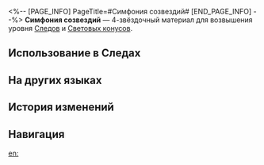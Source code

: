 <%-- [PAGE_INFO]
PageTitle=#Симфония созвездий#
[END_PAGE_INFO] --%>
{{Предмет Инфобокс
|id          = 110163
|Изображение = Предмет Симфония созвездий.png
|Тип         = Материал Следов
|Тип2        = Материал возвышения Светового конуса
|Инвентарь   = Материалы улучшения
|Редкость    = 4
|Эффект      = 
|Описание    = Музыкальная шкатулка со сложным механизмом, сделанная неизвестным мастером. Можно использовать для значительного повышения уровня Следов персонажей {{Цвет|Выделенный|Гармонии}}.
|Источник1   = [[Чашелист (багровый): Бутон Гармонии (undefined)]]
|Источник2   = [[Универсальная машина для синтеза: Синтез материалов]]
|Источник3   = [[Универсальная машина для синтеза: Обмен материалов]]
}}
{{Описание|Мощная галактическая симфония.<br /><br />''«Некоторые астрономы считают, что вращения небесных сфер работают так же, как сложные механические структуры. Приятные ноты, издаваемые во время движения звёзд, известны как "Гармония небесных сфер"».''}}
'''Симфония созвездий''' — 4-звёздочный материал для возвышения уровня [[Следы|Следов]] и [[Световые конусы|Световых конусов]].

==Использование в Следах==
{{Использование в следах}}

==На других языках==
{{На других языках
|en   = Stellaris Symphony
|zhs  = 群星乐章
|zht  = 群星樂章
|ja   = 群星の楽章
|ko   = 별들의 악장
|es   = Opus Stellaris
|fr   = Symphonie de stellaris
|ru   = Симфония созвездий
|th   = Stellaris Symphony
|vi   = Chương Nhạc Chòm Sao
|de   = Opus Stellaris
|id   = Stellaris Symphony
|pt   = Sinfonia Stellaris
}}

==История изменений==
{{История изменений|3.5}}

==Навигация==
{{Материалы улучшения Навбокс}}

[[en:]]